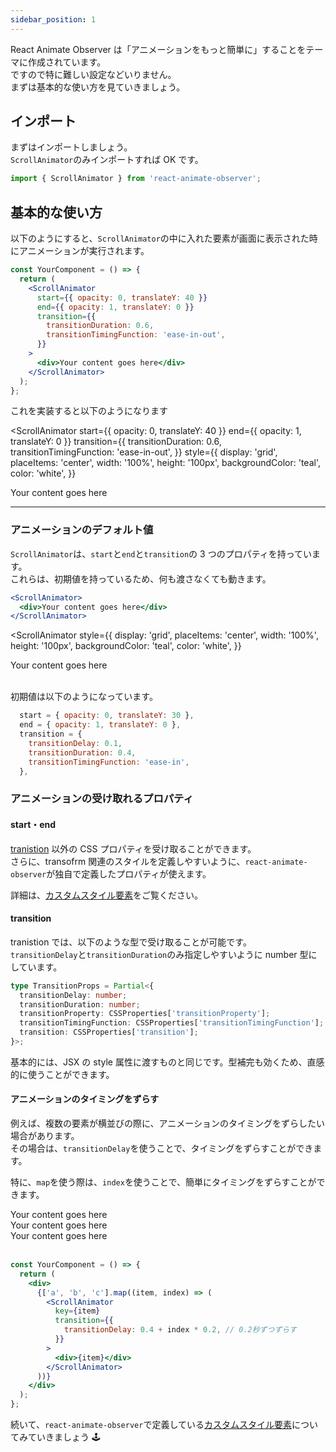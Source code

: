 ```yaml
---
sidebar_position: 1
---
```



React Animate Observer は「アニメーションをもっと簡単に」することをテーマに作成されています。<br />
ですので特に難しい設定などいりません。<br />
まずは基本的な使い方を見ていきましょう。

## インポート

まずはインポートしましょう。<br />
`ScrollAnimator`のみインポートすれば OK です。

```jsx
import { ScrollAnimator } from 'react-animate-observer';
```

## 基本的な使い方

以下のようにすると、`ScrollAnimator`の中に入れた要素が画面に表示された時にアニメーションが実行されます。

```jsx
const YourComponent = () => {
  return (
    <ScrollAnimator
      start={{ opacity: 0, translateY: 40 }}
      end={{ opacity: 1, translateY: 0 }}
      transition={{
        transitionDuration: 0.6,
        transitionTimingFunction: 'ease-in-out',
      }}
    >
      <div>Your content goes here</div>
    </ScrollAnimator>
  );
};
```

これを実装すると以下のようになります

<ScrollAnimator
  start={{ opacity: 0, translateY: 40 }}
  end={{ opacity: 1, translateY: 0 }}
  transition={{
    transitionDuration: 0.6,
    transitionTimingFunction: 'ease-in-out',
  }}
  style={{
    display: 'grid',
    placeItems: 'center',
    width: '100%',
    height: '100px',
    backgroundColor: 'teal',
    color: 'white',
  }}
>
  <div>Your content goes here</div>
</ScrollAnimator>

---

### アニメーションのデフォルト値

`ScrollAnimator`は、`start`と`end`と`transition`の 3 つのプロパティを持っています。<br />
これらは、初期値を持っているため、何も渡さなくても動きます。

```jsx
<ScrollAnimator>
  <div>Your content goes here</div>
</ScrollAnimator>
```

<ScrollAnimator
  style={{
    display: 'grid',
    placeItems: 'center',
    width: '100%',
    height: '100px',
    backgroundColor: 'teal',
    color: 'white',
  }}
>
  <div>Your content goes here</div>
</ScrollAnimator>
<br />

初期値は以下のようになっています。

```jsx
  start = { opacity: 0, translateY: 30 },
  end = { opacity: 1, translateY: 0 },
  transition = {
    transitionDelay: 0.1,
    transitionDuration: 0.4,
    transitionTimingFunction: 'ease-in',
  },
```

### アニメーションの受け取れるプロパティ

#### start・end

[tranistion](#tranistion) 以外の CSS プロパティを受け取ることができます。<br />
さらに、transofrm 関連のスタイルを定義しやすいように、`react-animate-observer`が独自で定義したプロパティが使えます。

詳細は、[カスタムスタイル要素](./カスタムスタイル要素)をご覧ください。

#### transition

tranistion では、以下のような型で受け取ることが可能です。<br />
`transitionDelay`と`transitionDuration`のみ指定しやすいように number 型にしています。

```ts
type TransitionProps = Partial<{
  transitionDelay: number;
  transitionDuration: number;
  transitionProperty: CSSProperties['transitionProperty'];
  transitionTimingFunction: CSSProperties['transitionTimingFunction'];
  transition: CSSProperties['transition'];
}>;
```

基本的には、JSX の style 属性に渡すものと同じです。型補完も効くため、直感的に使うことができます。

#### アニメーションのタイミングをずらす

例えば、複数の要素が横並びの際に、アニメーションのタイミングをずらしたい場合があります。<br />
その場合は、`transitionDelay`を使うことで、タイミングをずらすことができます。

特に、`map`を使う際は、`index`を使うことで、簡単にタイミングをずらすことができます。

<div
  style={{
    display: 'flex',
  }}
>
  <ScrollAnimator
    start={{ opacity: 0, translateY: 40 }}
    end={{ opacity: 1, translateY: 0 }}
    transition={{
      transitionDelay: 0.4,
      transitionDuration: 0.6,
      transitionTimingFunction: 'ease-in-out',
    }}
    style={{
      width: 'calc(100% / 3)',
      height: '100px',
      backgroundColor: 'teal',
      color: 'white',
    }}
  >
    <div>Your content goes here</div>
  </ScrollAnimator>
  <ScrollAnimator
    start={{ opacity: 0, translateY: 40 }}
    end={{ opacity: 1, translateY: 0 }}
    transition={{
      transitionDelay: 0.6,
      transitionDuration: 0.6,
      transitionTimingFunction: 'ease-in-out',
    }}
    style={{
      width: 'calc(100% / 3)',
      height: '100px',
      backgroundColor: 'orange',
      color: 'white',
    }}
  >
    <div>Your content goes here</div>
  </ScrollAnimator>
  <ScrollAnimator
    start={{ opacity: 0, translateY: 40 }}
    end={{ opacity: 1, translateY: 0 }}
    transition={{
      transitionDelay: 0.8,
      transitionDuration: 0.6,
      transitionTimingFunction: 'ease-in-out',
    }}
    style={{
      display: 'grid',
      placeItems: 'center',
      width: 'calc(100% / 3)',
      height: '100px',
      backgroundColor: 'tomato',
      color: 'white',
    }}
  >
    <div>Your content goes here</div>
  </ScrollAnimator>
</div>

<br />

```jsx
const YourComponent = () => {
  return (
    <div>
      {['a', 'b', 'c'].map((item, index) => (
        <ScrollAnimator
          key={item}
          transition={{
            transitionDelay: 0.4 + index * 0.2, // 0.2秒ずつずらす
          }}
        >
          <div>{item}</div>
        </ScrollAnimator>
      ))}
    </div>
  );
};
```

続いて、`react-animate-observer`で定義している[カスタムスタイル要素](./カスタムスタイル要素)についてみていきましょう 🕹️
